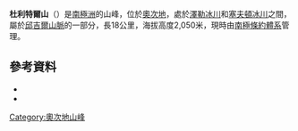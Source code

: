 {{Coord|80|50|S|156|42|E|source:GNIS|display=title}}

'''杜利特爾山'''（{{lang-en|Doolittle Massif}}）是[[南極洲|南極洲]]的山峰，位於[[奧次地|奧次地]]，處於[[澤勒冰川|澤勒冰川]]和[[塞夫頓冰川|塞夫頓冰川]]之間，屬於[[邱吉爾山脈|邱吉爾山脈]]的一部分，長18公里，海拔高度2,050米，現時由[[南極條約體系|南極條約體系]]管理。

==參考資料==
*{{cite gnis | type = antarid | id = 18523| name = Doolittle Massif| accessdate = 2012-01-26}}
*{{usgs-gazetteer|id=18523}}

{{DEFAULTSORT:Doolittle Massif}}
[[Category:奧次地山峰|Category:奧次地山峰]]


{{OatesLand-geo-stub}}